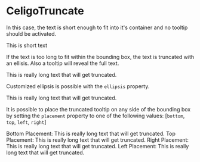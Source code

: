 
<Meta 
  title="Components/CeligoTruncate" 
  component={CeligoTruncate} 
  decorators={[WithBoundingBox]} 
/>

# CeligoTruncate

In this case, the text is short enough to fit into it's container and no
tooltip should be activated.

<Canvas>
  <Story name="Short text">
    <Typography>
      <CeligoTruncate>This is short text</CeligoTruncate>
    </Typography>
  </Story>
</Canvas>

If the text is too long to fit within the bounding box, the text is
truncated with an ellisis. Also a tooltip will reveal the full text.

<Canvas>
  <Story name="Truncated text">
    <Typography>
      <CeligoTruncate>
        This is really long text that will get truncated.
      </CeligoTruncate>
    </Typography>
  </Story>
</Canvas>

Customized ellipsis is possible with the `ellipsis` property.

<Canvas>
  <Story name="Custom ellipsis">
    <Typography>
      <CeligoTruncate ellipsis=" (more)">
        This is really long text that will get truncated.
      </CeligoTruncate>
    </Typography>
  </Story>
</Canvas>

It is possible to place the truncated tooltip on any side of the bounding box
by setting the `placement` property to one of the following values: [`bottom`, `top`, `left`, `right`] 

<Canvas>
  <Story name="Bottom tooltip placement">
    <Typography>
      <CeligoTruncate placement="bottom">
        Bottom Placement: This is really long text that will get truncated.
      </CeligoTruncate>
    </Typography>
  </Story>
  <Story name="Top tooltip placement">
    <Typography>
      <CeligoTruncate placement="top">
        Top Placement: This is really long text that will get truncated.
      </CeligoTruncate>
    </Typography>
  </Story>
   <Story name="Right tooltip placement">
    <Typography>
      <CeligoTruncate placement="right">
        Right Placement: This is really long text that will get truncated.
      </CeligoTruncate>
    </Typography>
  </Story>
  <Story name="Left tooltip placement">
    <Typography>
      <CeligoTruncate placement="left">
        Left Placement: This is really long text that will get truncated.
      </CeligoTruncate>
    </Typography>
  </Story>
</Canvas>
